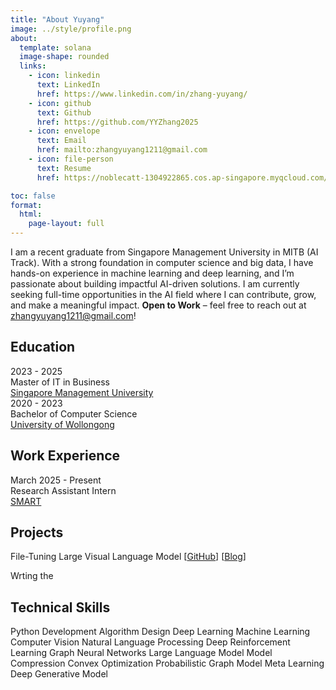 ```yaml
---
title: "About Yuyang"
image: ../style/profile.png
about:
  template: solana
  image-shape: rounded
  links:
    - icon: linkedin
      text: LinkedIn
      href: https://www.linkedin.com/in/zhang-yuyang/
    - icon: github
      text: Github
      href: https://github.com/YYZhang2025
    - icon: envelope
      text: Email
      href: mailto:zhangyuyang1211@gmail.com
    - icon: file-person
      text: Resume
      href: https://noblecatt-1304922865.cos.ap-singapore.myqcloud.com/Yuyang_CV_General.pdf

toc: false
format:
  html: 
    page-layout: full
---
```


I am a recent graduate from Singapore Management University in MITB (AI Track). With a strong foundation in computer science and big data, I have hands-on experience in machine learning and deep learning, and I’m passionate about building impactful AI-driven solutions. I am currently seeking full-time opportunities in the AI field where I can contribute, grow, and make a meaningful impact. **Open to Work** – feel free to reach out at [zhangyuyang1211\@gmail.com](mailto:zhangyuyang1211@gmail.com)!

## Education

```{=html}
<div class="timeline">
  <div class="timeline-item">
    <div class="dot"></div>
    <div class="content">
      <div class="year">2023 - 2025</div>
      <div class="degree">Master of IT in Business</div>
      <div class="school"><a href="https://www.smu.edu.sg/">Singapore Management University</a></div>
    </div>
  </div>
  <div class="timeline-item">
    <div class="dot"></div>
    <div class="content">
      <div class="year">2020 - 2023</div>
      <div class="degree">Bachelor of Computer Science</div>
      <div class="school"><a href="https://www.uow.edu.au/">University of Wollongong</a></div>
    </div>
  </div>
  </div>
```

## Work Experience

```{=html}
<div class="timeline">
  <div class="timeline-item">
    <div class="dot"></div>
    <div class="content">
      <div class="year">March 2025  - Present</div>
      <div class="degree">Research Assistant Intern</div>
      <div class="school"><a href="https://smart.mit.edu/">SMART </a></div>
    </div>
  </div>
  </div>
```

````{=html}
<!-- ## Certifications
```{=html}
<div class="timeline">
  <div class="timeline-item">
    <div class="dot"></div>
    <div class="content">
      <div class="year">March 2025  - Present</div>
      <div class="degree">Research Assistant Intern</div>
      <div class="school"><a href="https://smart.mit.edu/">SMART </a></div>
    </div>
  </div>
  </div>
``` -->
````

## Projects

```{=html}
<div class="timeline">
  <div class="timeline-item">
    <div class="dot"></div>
    <div class="content">
      <div class="degree"> File-Tuning Large Visual Language Model
          [<a href="https://github.com/Yyzhang2000/PaliGemma-FT">GitHub</a>]
          [<a href="https://github.com/Yyzhang2000/PaliGemma-FT">Blog</a>]
      </div>
       <p class="subtext" > Wrting the  </p>
    </div>
  </div>
  </div>
```

## Technical Skills

```{=html}
<div class="tech-stack-container">
  <div class="tech-tags">
    <span class="tag">Python Development</span>
    <span class="tag">Algorithm Design</span>
    <span class="tag">Deep Learning</span>
    <span class="tag">Machine Learning</span>
    <span class="tag">Computer Vision</span>
    <span class="tag">Natural Language Processing</span>
    <span class="tag-highlight">Deep Reinforcement Learning</span>
    <span class="tag">Graph Neural Networks</span>
    <span class="tag-highlight">Large Language Model</span>
    <span class="tag">Model Compression</span>
    <span class="tag">Convex Optimization</span>
    <span class="tag">Probabilistic Graph Model</span>
    <span class="tag">Meta Learning</span>
    <span class="tag-highlight">Deep Generative Model</span>
  </div>
</div>
```